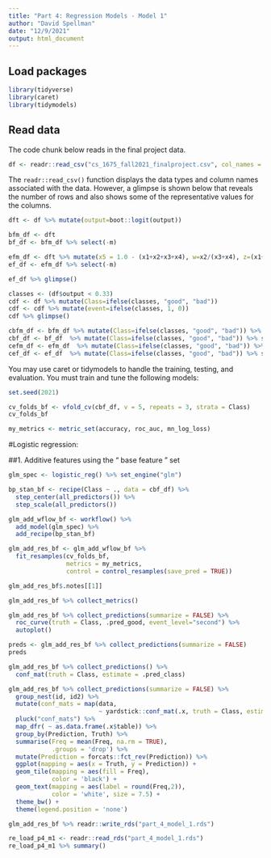 ```yaml
---
title: "Part 4: Regression Models - Model 1"
author: "David Spellman"
date: "12/9/2021"
output: html_document
---
```


## Load packages
```r
library(tidyverse)
library(caret)
library(tidymodels)
```

## Read data

The code chunk below reads in the final project data.  

```r
df <- readr::read_csv("cs_1675_fall2021_finalproject.csv", col_names = TRUE)
```

The `readr::read_csv()` function displays the data types and column names associated with the data. However, a glimpse is shown below that reveals the number of rows and also shows some of the representative values for the columns.  

```r
dft <- df %>% mutate(output=boot::logit(output))

bfm_df <- dft
bf_df <- bfm_df %>% select(-m)

efm_df <- dft %>% mutate(x5 = 1.0 - (x1+x2+x3+x4), w=x2/(x3+x4), z=(x1+x2)/(x4+x5), t=v1*v2)
ef_df <- efm_df %>% select(-m)

ef_df %>% glimpse()
```

```r

classes <- (df$output < 0.33)
cdf <- df %>% mutate(Class=ifelse(classes, "good", "bad"))
cdf <- cdf %>% mutate(event=ifelse(classes, 1, 0))
cdf %>% glimpse()

cbfm_df <- bfm_df %>% mutate(Class=ifelse(classes, "good", "bad")) %>% select(-output)
cbf_df <- bf_df  %>% mutate(Class=ifelse(classes, "good", "bad")) %>% select(-output)
cefm_df <- efm_df  %>% mutate(Class=ifelse(classes, "good", "bad")) %>% select(-output)
cef_df <- ef_df  %>% mutate(Class=ifelse(classes, "good", "bad")) %>% select(-output)

```


You may use caret or tidymodels to handle the training, testing, and evaluation.
You must train and tune the following models:

```r
set.seed(2021)

cv_folds_bf <- vfold_cv(cbf_df, v = 5, repeats = 3, strata = Class)
cv_folds_bf

my_metrics <- metric_set(accuracy, roc_auc, mn_log_loss)
```

#Logistic regression:

##1. Additive features using the “ base feature ” set

```r
glm_spec <- logistic_reg() %>% set_engine("glm")

bp_stan_bf <- recipe(Class ~ ., data = cbf_df) %>% 
  step_center(all_predictors()) %>% 
  step_scale(all_predictors())
```

```r

glm_add_wflow_bf <- workflow() %>% 
  add_model(glm_spec) %>% 
  add_recipe(bp_stan_bf)

glm_add_res_bf <- glm_add_wflow_bf %>% 
  fit_resamples(cv_folds_bf,
                metrics = my_metrics,
                control = control_resamples(save_pred = TRUE))

glm_add_res_bf$.notes[[1]]

glm_add_res_bf %>% collect_metrics()

```

```r

glm_add_res_bf %>% collect_predictions(summarize = FALSE) %>% 
  roc_curve(truth = Class, .pred_good, event_level="second") %>% 
  autoplot()

preds <- glm_add_res_bf %>% collect_predictions(summarize = FALSE)
preds

```

```r
glm_add_res_bf %>% collect_predictions() %>% 
  conf_mat(truth = Class, estimate = .pred_class)
```

```r

glm_add_res_bf %>% collect_predictions(summarize = FALSE) %>% 
  group_nest(id, id2) %>% 
  mutate(conf_mats = map(data, 
                         ~ yardstick::conf_mat(.x, truth = Class, estimate = .pred_class))) %>% 
  pluck("conf_mats") %>% 
  map_dfr( ~ as.data.frame(.x$table)) %>% 
  group_by(Prediction, Truth) %>% 
  summarise(Freq = mean(Freq, na.rm = TRUE),
            .groups = 'drop') %>% 
  mutate(Prediction = forcats::fct_rev(Prediction)) %>% 
  ggplot(mapping = aes(x = Truth, y = Prediction)) +
  geom_tile(mapping = aes(fill = Freq),
            color = 'black') +
  geom_text(mapping = aes(label = round(Freq,2)),
            color = 'white', size = 7.5) +
  theme_bw() +
  theme(legend.position = 'none')

```

```r
glm_add_res_bf %>% readr::write_rds("part_4_model_1.rds")
```

```r
re_load_p4_m1 <- readr::read_rds("part_4_model_1.rds")
re_load_p4_m1 %>% summary()
```
  
